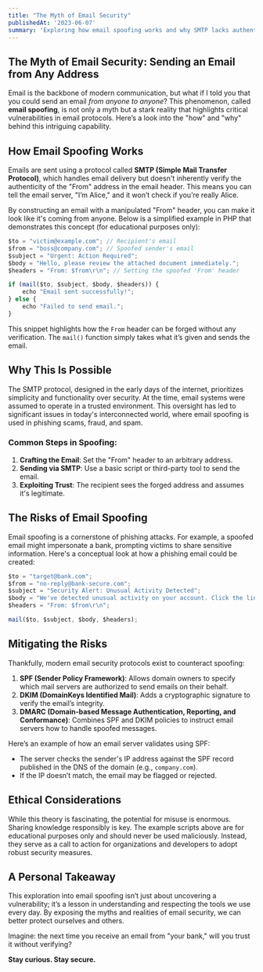 ```yaml
---
title: "The Myth of Email Security"
publishedAt: '2023-06-07'
summary: 'Exploring how email spoofing works and why SMTP lacks authentication for sender addresses.'
---
```


## The Myth of Email Security: Sending an Email from Any Address

Email is the backbone of modern communication, but what if I told you that you could send an email *from anyone to anyone*? This phenomenon, called **email spoofing**, is not only a myth but a stark reality that highlights critical vulnerabilities in email protocols. Here’s a look into the "how" and "why" behind this intriguing capability.

## How Email Spoofing Works

Emails are sent using a protocol called **SMTP (Simple Mail Transfer Protocol)**, which handles email delivery but doesn't inherently verify the authenticity of the "From" address in the email header. This means you can tell the email server, "I’m Alice," and it won’t check if you’re really Alice.

By constructing an email with a manipulated "From" header, you can make it look like it's coming from anyone. Below is a simplified example in PHP that demonstrates this concept (for educational purposes only):

```ts
$to = "victim@example.com"; // Recipient's email
$from = "boss@company.com"; // Spoofed sender's email
$subject = "Urgent: Action Required";
$body = "Hello, please review the attached document immediately.";
$headers = "From: $from\r\n"; // Setting the spoofed 'From' header

if (mail($to, $subject, $body, $headers)) {
    echo "Email sent successfully!";
} else {
    echo "Failed to send email.";
}
```

This snippet highlights how the `From` header can be forged without any verification. The `mail()` function simply takes what it’s given and sends the email.

## Why This Is Possible

The SMTP protocol, designed in the early days of the internet, prioritizes simplicity and functionality over security. At the time, email systems were assumed to operate in a trusted environment. This oversight has led to significant issues in today's interconnected world, where email spoofing is used in phishing scams, fraud, and spam.

### Common Steps in Spoofing:

1. **Crafting the Email**: Set the "From" header to an arbitrary address.
2. **Sending via SMTP**: Use a basic script or third-party tool to send the email.
3. **Exploiting Trust**: The recipient sees the forged address and assumes it's legitimate.

## The Risks of Email Spoofing

Email spoofing is a cornerstone of phishing attacks. For example, a spoofed email might impersonate a bank, prompting victims to share sensitive information. Here's a conceptual look at how a phishing email could be created:

```ts
$to = "target@bank.com";
$from = "no-reply@bank-secure.com";
$subject = "Security Alert: Unusual Activity Detected";
$body = "We've detected unusual activity on your account. Click the link below to secure your account:\nhttps://fakebanklogin.com";
$headers = "From: $from\r\n";

mail($to, $subject, $body, $headers);
```

## Mitigating the Risks

Thankfully, modern email security protocols exist to counteract spoofing:

1. **SPF (Sender Policy Framework)**: Allows domain owners to specify which mail servers are authorized to send emails on their behalf.
2. **DKIM (DomainKeys Identified Mail)**: Adds a cryptographic signature to verify the email’s integrity.
3. **DMARC (Domain-based Message Authentication, Reporting, and Conformance)**: Combines SPF and DKIM policies to instruct email servers how to handle spoofed messages.

Here’s an example of how an email server validates using SPF:

- The server checks the sender's IP address against the SPF record published in the DNS of the domain (e.g., `company.com`).
- If the IP doesn’t match, the email may be flagged or rejected.

## Ethical Considerations

While this theory is fascinating, the potential for misuse is enormous. Sharing knowledge responsibly is key. The example scripts above are for educational purposes only and should never be used maliciously. Instead, they serve as a call to action for organizations and developers to adopt robust security measures.

## A Personal Takeaway

This exploration into email spoofing isn’t just about uncovering a vulnerability; it’s a lesson in understanding and respecting the tools we use every day. By exposing the myths and realities of email security, we can better protect ourselves and others.

Imagine: the next time you receive an email from "your bank," will you trust it without verifying?

**Stay curious. Stay secure.**

